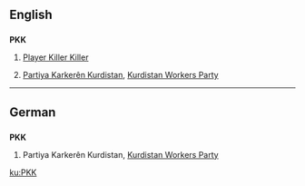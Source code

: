==English==

==={{abbreviation}}===
'''PKK'''

# {{rfv-sense}} [[Player Killer Killer]]
# [[Partiya Karkerên Kurdistan]], [[w:Kurdistan Workers Party|Kurdistan Workers Party]]
----

==German==
{{wikipedia|lang=de}}
==={{initialism}}===
'''PKK'''

# Partiya Karkerên Kurdistan, [[Kurdistan Workers Party]]

[[ku:PKK]]